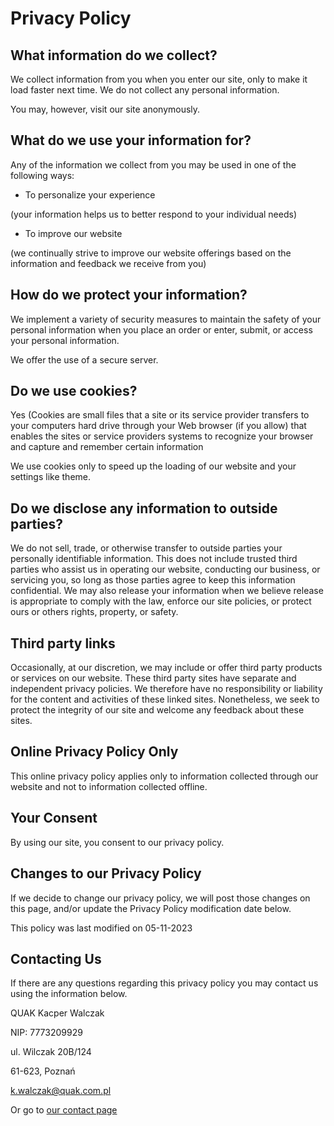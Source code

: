 # Privacy Policy

## What information do we collect?

We collect information from you when you enter our site, only to make it load faster next time. We do not collect any personal information.

You may, however, visit our site anonymously.

## What do we use your information for?

Any of the information we collect from you may be used in one of the following ways:

* To personalize your experience

(your information helps us to better respond to your individual needs)

* To improve our website

(we continually strive to improve our website offerings based on the information and feedback we receive from you)

## How do we protect your information?

We implement a variety of security measures to maintain the safety of your personal information when you place an order or enter, submit, or access your personal information.

We offer the use of a secure server.

## Do we use cookies?

Yes (Cookies are small files that a site or its service provider transfers to your computers hard drive through your Web browser (if you allow) that enables the sites or service providers systems to recognize your browser and capture and remember certain information

We use cookies only to speed up the loading of our website and your settings like theme.

## Do we disclose any information to outside parties?

We do not sell, trade, or otherwise transfer to outside parties your personally identifiable information. This does not include trusted third parties who assist us in operating our website, conducting our business, or servicing you, so long as those parties agree to keep this information confidential. We may also release your information when we believe release is appropriate to comply with the law, enforce our site policies, or protect ours or others rights, property, or safety.

## Third party links

Occasionally, at our discretion, we may include or offer third party products or services on our website. These third party sites have separate and independent privacy policies. We therefore have no responsibility or liability for the content and activities of these linked sites. Nonetheless, we seek to protect the integrity of our site and welcome any feedback about these sites.

## Online Privacy Policy Only

This online privacy policy applies only to information collected through our website and not to information collected offline.

## Your Consent

By using our site, you consent to our privacy policy.

## Changes to our Privacy Policy

If we decide to change our privacy policy, we will post those changes on this page, and/or update the Privacy Policy modification date below.

This policy was last modified on 05-11-2023

## Contacting Us

If there are any questions regarding this privacy policy you may contact us using the information below.

QUAK Kacper Walczak

NIP: 7773209929

ul. Wilczak 20B/124

61-623, Poznań

k.walczak@quak.com.pl

Or go to [our contact page](/contact)